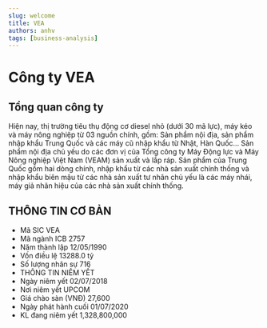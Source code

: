 ```yaml
---
slug: welcome
title: VEA
authors: anhv
tags: [business-analysis]
---
```


# Công ty VEA


## Tổng quan công ty

Hiện nay, thị trường tiêu thụ động cơ diesel nhỏ (dưới 30 mã lực), máy kéo và máy nông nghiệp từ 03 nguồn chính, gồm: Sản phẩm nội địa, sản phẩm nhập khẩu Trung Quốc và các máy cũ nhập khẩu từ Nhật, Hàn Quốc... Sản phẩm nội địa chủ yếu do các đơn vị của Tổng công ty Máy Động lực và Máy Nông nghiệp Việt Nam (VEAM) sản xuất và lắp ráp. Sản phẩm của Trung Quốc gồm hai dòng chính, nhập khẩu từ các nhà sản xuất chính thống và nhập khẩu biên mậu từ các nhà sản xuất tư nhân chủ yếu là các máy nhái, máy giả nhãn hiệu của các nhà sản xuất chính thống.

## THÔNG TIN CƠ BẢN

* Mã SIC	VEA
* Mã ngành ICB	2757
* Năm thành lập	12/05/1990
* Vốn điều lệ	13288.0 tỷ
* Số lượng nhân sự	716
* THÔNG TIN NIÊM YẾT
* Ngày niêm yết	02/07/2018
* Nơi niêm yết	UPCOM
* Giá chào sàn (VNĐ)	27,600
* Ngày phát hành cuối	01/07/2020
* KL đang niêm yết	1,328,800,000

<CompanyCard 
  name={BusinessData.name} 
  description={BusinessData.description} 
  address={BusinessData.address}
/>
